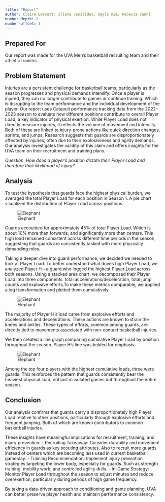 ```yaml
---
title: "Report"
author: Claire Bassett, Iliana Vasslides, Kayla Kim, Rebecca Vanni
number-depth: 2
number-offset: 1
---
```


## Prepared For
Our report was made for the UVA Men’s basketball recruiting team and their athletic trainers. 

## Problem Statement
Injuries are a persistent challenge for basketball teams, particularly as the season progresses and physical demands intensify. Once a player is injured, they can no longer contribute to games or continue training. Which is disrupting to the team performance and the individual development of the player. 
Our report uses Catapult performance tracking data from the 2022–2023 season to evaluate how different positions contribute to overall Player Load, a key indicator of physical exertion. While Player Load does not directly measure injuries, it reflects the volume of movement and intensity. Both of these are linked to injury-prone actions like quick direction changes, sprints, and jumps.
Research suggests that guards are disproportionately affected by injuries, often due to their explosiveness and agility demands. Our analysis investigates the validity of this claim and offers insights for the UVA team on their recruitment and training plans.

*Question: How does a player’s position dictate their Player Load and therefore their likelihood of injury?*

## Analysis
To test the hypothesis that guards face the highest physical burden, we averaged the total Player Load for each position in Season 1. A pie chart visualized the distribution of Player Load across positions.

![Elephant](./graph_images/graph1.png)

Guards accounted for approximately 45% of total Player Load. Which is about 10% more than forwards, and significantly more than centers. This high load remained consistent across different time periods in the season, suggesting that guards are consistently tasked with more physically demanding roles.


Taking a deeper dive into guard performance, we decided we needed to look at Player Load. To better understand what drives high Player Load, we analyzed Player H—a guard who logged the highest Player Load across both seasons. Using a stacked area chart, we decomposed their Player Load into three components: total accelerations/deceleration, total jump counts and explosive efforts.To make these metrics comparable, we applied a log transformation and plotted them cumulatively.

![Elephant](./graph_images/graph2.png)

The majority of Player H’s load came from explosive efforts and accelerations and decelerations. These actions are known to strain the knees and ankles. These types of efforts, common among guards, are directly tied to movements associated with non-contact basketball injuries.


We then created a line graph comparing cumulative Player Load by position throughout the season. Player H’s line was bolded for emphasis. 

![Elephant](./graph_images/graph3.png)

Among the top four players with the highest cumulative loads, three were guards. This reinforces the pattern that guards consistently bear the heaviest physical load, not just in isolated games but throughout the entire season.

## Conclusion 
Our analysis confirms that guards carry a disproportionately high Player Load relative to other positions, particularly through explosive efforts and frequent jumping. Both of which are known contributors to common basketball injuries.

These insights have meaningful implications for recruitment, training, and injury prevention:
- Recruiting Takeaway: Consider durability and movement efficiency in guards as key scouting attributes. Also to recruit more guards instead of centers which are becoming less used in current basketball gameplay.
- Training Recommendation: Implement injury prevention strategies targeting the lower body, especially for guards. Such as strength training, mobility work, and controlled agility drills.
- In-Game Strategy: Monitor Player Load throughout the season to adjust minutes and reduce overexertion, particularly during periods of high game frequency.

By taking a data-driven approach to conditioning and game planning, UVA can better preserve player health and maintain performance consistency. 
